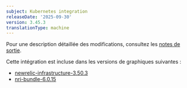 ```yaml
---
subject: Kubernetes integration
releaseDate: '2025-09-30'
version: 3.45.3
translationType: machine
---
```


Pour une description détaillée des modifications, consultez les [notes de sortie](https://github.com/newrelic/nri-kubernetes/releases/tag/v3.45.3).

Cette intégration est incluse dans les versions de graphiques suivantes :

* [newrelic-infrastructure-3.50.3](https://github.com/newrelic/nri-kubernetes/releases/tag/newrelic-infrastructure-3.50.3)
* [nri-bundle-6.0.15](https://github.com/newrelic/helm-charts/releases/tag/nri-bundle-6.0.15)